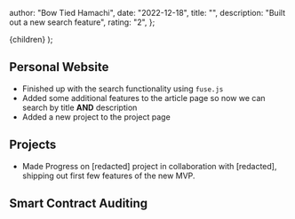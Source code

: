 
  author: "Bow Tied Hamachi",
  date: "2022-12-18",
  title: "",
  description: "Built out a new search feature",
  rating: "2",
};

  <WorkLogLayout meta={meta}>{children}</WorkLogLayout>
);

## Personal Website

- Finished up with the search functionality using `fuse.js`
- Added some additional features to the article page so now we can search by title **AND** description
- Added a new project to the project page

## Projects

- Made Progress on [redacted] project in collaboration with [redacted], shipping out first few features of the new MVP.

## Smart Contract Auditing
